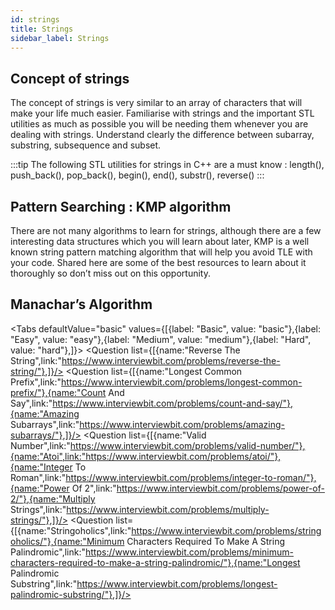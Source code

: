 ```yaml
---
id: strings
title: Strings
sidebar_label: Strings
---
```



## Concept of strings
The concept of strings is very similar to an array of characters that will make your life much easier. Familiarise with strings and the important STL utilities as much as possible you will be needing them whenever you are dealing with strings. Understand clearly the difference between subarray, substring, subsequence and subset.

:::tip
The following STL utilities for strings in C++ are a must know : length(), push_back(), pop_back(), begin(), end(), substr(), reverse()
:::

<TabItem value="resource">
	<Question resource = "true" list={[{name:"Stdstring Class In C",link:"https://www.geeksforgeeks.org/stdstring-class-in-c/"},{name:"Difference Between Subarray Subsequence Subset",link:"https://www.techiedelight.com/difference-between-subarray-subsequence-subset/"},]}/>
</TabItem>


## Pattern Searching : KMP algorithm
There are not many algorithms to learn for strings, although there are a few interesting data structures which you will learn about later, KMP is a well known string pattern matching algorithm that will help you avoid TLE with your code. Shared here are some of the best resources to learn about it thoroughly so don’t miss out on this opportunity.

<TabItem value="resource">
	<Question resource = "true" list={[{name:"Youtube Link",link:"https://www.youtube.com/watch?v=V5-7GzOfADQ"},{name:"Article",link:"https://cp-algorithms.com/string/prefix-function.html"},]}/>
</TabItem>


## Manachar’s Algorithm
<TabItem value="resource">
	<Question resource = "true" list={[{name:"Manachars Algorithm",link:"https://www.hackerearth.com/practice/algorithms/string-algorithm/manachars-algorithm/tutorial"},{name:"CP Algorithms",link:"https://cp-algorithms.com/string/manacher.html"},]}/>
</TabItem>

<Tabs
	defaultValue="basic"
	values={[{label: "Basic", value: "basic"},{label: "Easy", value: "easy"},{label: "Medium", value: "medium"},{label: "Hard", value: "hard"},]}>
	<TabItem value="basic">
		<Question  list={[{name:"Reverse The String",link:"https://www.interviewbit.com/problems/reverse-the-string/"},]}/>
	</TabItem>
	<TabItem value="easy">
		<Question  list={[{name:"Longest Common Prefix",link:"https://www.interviewbit.com/problems/longest-common-prefix/"},{name:"Count And Say",link:"https://www.interviewbit.com/problems/count-and-say/"},{name:"Amazing Subarrays",link:"https://www.interviewbit.com/problems/amazing-subarrays/"},]}/>
	</TabItem>
	<TabItem value="medium">
		<Question  list={[{name:"Valid Number",link:"https://www.interviewbit.com/problems/valid-number/"},{name:"Atoi",link:"https://www.interviewbit.com/problems/atoi/"},{name:"Integer To Roman",link:"https://www.interviewbit.com/problems/integer-to-roman/"},{name:"Power Of 2",link:"https://www.interviewbit.com/problems/power-of-2/"},{name:"Multiply Strings",link:"https://www.interviewbit.com/problems/multiply-strings/"},]}/>
	</TabItem>
	<TabItem value="hard">
		<Question  list={[{name:"Stringoholics",link:"https://www.interviewbit.com/problems/stringoholics/"},{name:"Minimum Characters Required To Make A String Palindromic",link:"https://www.interviewbit.com/problems/minimum-characters-required-to-make-a-string-palindromic/"},{name:"Longest Palindromic Substring",link:"https://www.interviewbit.com/problems/longest-palindromic-substring/"},]}/>
	</TabItem>
	
</Tabs>
